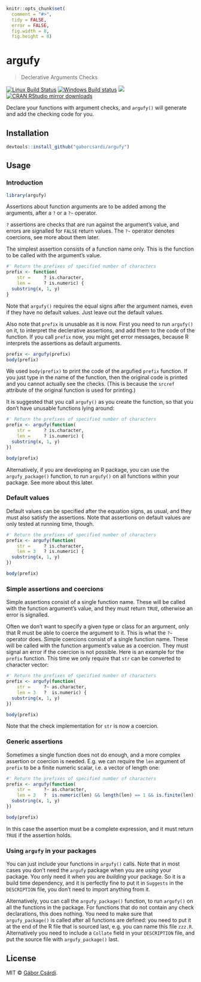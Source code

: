 
```r
knitr::opts_chunk$set(
  comment = "#>",
  tidy = FALSE,
  error = FALSE,
  fig.width = 8,
  fig.height = 8)
```

# argufy

> Declerative Arguments Checks

[![Linux Build Status](https://travis-ci.org/gaborcsardi/argufy.svg?branch=master)](https://travis-ci.org/gaborcsardi/argufy)
[![Windows Build status](https://ci.appveyor.com/api/projects/status/github/gaborcsardi/argufy?svg=true)](https://ci.appveyor.com/project/gaborcsardi/argufy)
[![](http://www.r-pkg.org/badges/version/argufy)](http://www.r-pkg.org/pkg/argufy)
[![CRAN RStudio mirror downloads](http://cranlogs.r-pkg.org/badges/argufy)](http://www.r-pkg.org/pkg/argufy)


Declare your functions with argument checks, and `argufy()` will generate
and add the checking code for you.

## Installation

```r
devtools::install_github("gaborcsardi/argufy")
```

## Usage

### Introduction

```r
library(argufy)
```

Assertions about function arguments are to be added among the arguments,
after a `?` or a `?~` operator.

`?` assertions are checks that are run against the argument's value, and
errors are signalled for `FALSE` return values. The `?~` operator denotes
coercions, see more about them later.

The simplest assertion consists of a function name only. This is the
function to be called with the argument's value.

```r
#' Return the prefixes of specified number of characters
prefix <- function(
    str =     ? is.character,
    len =     ? is.numeric) {
  substring(x, 1, y)
}
```

Note that `argufy()` requires the equal signs after the argument names,
even if they have no default values. Just leave out the default values.

Also note that `prefix` is unusable as it is now. First you need to run
`argufy()` on it, to interpret the declerative assertions, and add them
to the code of the function. If you call `prefix` now, you might get
error messages, because R interprets the assertions as default arguments.

```r
prefix <- argufy(prefix)
body(prefix)
```

We used `body(prefix)` to print the code of the argufied `prefix` function.
If you just type in the name of the function, then the original code is
printed and you cannot actually see the checks. (This is because the
`srcref` attribute of the original function is used for printing.)

It is suggested that you call `argufy()` as you create the function,
so that you don't have unusable functions lying around:

```r
#' Return the prefixes of specified number of characters
prefix <- argufy(function(
    str =     ? is.character,
    len =     ? is.numeric) {
  substring(x, 1, y)
})

body(prefix)
```

Alternatively, if you are developing an R package, you can use
the `argufy_package()` function, to run `argufy()` on all functions
within your package. See more about this later.

### Default values

Default values can be specified after the equation signs, as usual,
and they must also satisfy the assertions. Note that assertions
on default values are only tested at running time, though.

```r
#' Return the prefixes of specified number of characters
prefix <- argufy(function(
    str =     ? is.character,
    len = 3   ? is.numeric) {
  substring(x, 1, y)
})

body(prefix)
```

### Simple assertions and coercions

Simple assertions consist of a single function name. These will be called
with the function argument's value, and they must return `TRUE`,
otherwise an error is signalled.

Often we don't want to specify a given type or class for an argument,
only that R must be able to coerce the argument to it. This is
what the `?~` operator does. Simple coercions consist of a single function
name. These will be called with the function argument's value as a coercion.
They must signal an error if the coercion is not possible. Here is an
example for the `prefix` function. This time we only require that `str`
can be converted to character vector:

```r
#' Return the prefixes of specified number of characters
prefix <- argufy(function(
    str =     ?~ as.character,
    len = 3   ?  is.numeric) {
  substring(x, 1, y)
})

body(prefix)
```

Note that the check implementation for `str` is now a coercion.

### Generic assertions

Sometimes a single function does not do enough, and a more complex
assertion  or coercion is needed. E.g. we can require the `len` argument
of `prefix` to be a finite numeric scalar, i.e. a vector of length one:

```r
#' Return the prefixes of specified number of characters
prefix <- argufy(function(
    str =     ?~ as.character,
    len = 3   ?  is.numeric(len) && length(len) == 1 && is.finite(len)) {
  substring(x, 1, y)
})

body(prefix)
```

In this case the assertion must be a complete expression, and it
must return `TRUE` if the assertion holds.

### Using `argufy` in your packages

You can just include your functions in `argufy()` calls. Note that in most
cases you don't need the `argufy` package when you are _using_ your
package. You only need it when you are _building_ your package. So it is a
build time dependency, and it is perfectly fine to put it in
`Suggests` in the `DESCRIPTION` file, you don't need to import anything
from it.

Alternatively, you can call the `argufy_package()` function, to run
`argufy()` on all the functions in the package. For functions that do
not contain any check declarations, this does nothing. You need to make
sure that `argufy_package()` is called after all functions are defined:
you need to put it at the end of the R file that is sourced last,
e.g. you can name this file `zzz.R`. Alternatively you need to include
a `Collate` field in your `DESCRIPTION` file, and put the source file
with `argufy_package()` last.

## License

MIT © [Gábor Csárdi](https://github.com/gaborcsardi).
